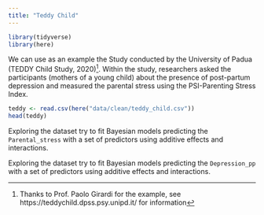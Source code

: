 ```yaml
---
title: "Teddy Child"
---
```


```r
library(tidyverse)
library(here)
```

We can use as an example the Study conducted by the University of Padua (TEDDY Child
Study, 2020)^[Thanks to Prof. Paolo Girardi for the example, see https://teddychild.dpss.psy.unipd.it/ for information]. Within the study, researchers asked the participants (mothers of a young child) about the presence of post-partum depression and measured the parental stress using the PSI-Parenting Stress Index.

```r
teddy <- read.csv(here("data/clean/teddy_child.csv"))
head(teddy)
```

Exploring the dataset try to fit Bayesian models predicting the `Parental_stress` with a set of predictors using additive effects and interactions.

Exploring the dataset try to fit Bayesian models predicting the `Depression_pp` with a set of predictors using additive effects and interactions.
